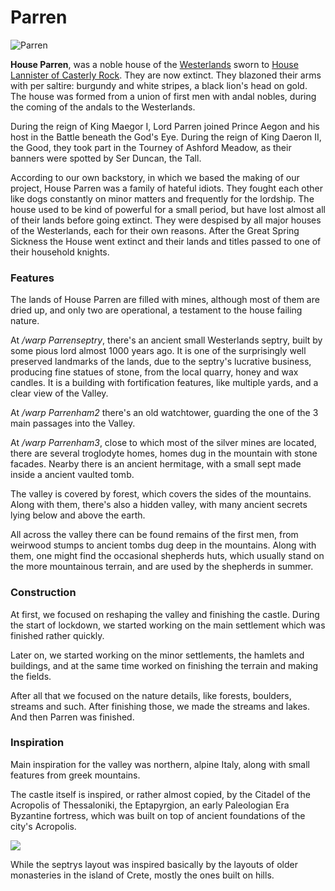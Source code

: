 

# Parren

<Image
  src="https://cdn.sanity.io/images/1as7cn02/production/be7350afc443837024832adffd11330dfbbade9c-1920x1017.png?w=976&h=350&fit=crop&crop=center&auto=format"
  alt="Parren"
  width={976}
  height={350}
/>

<ProjectDetails
  floatRight
  region="Westerlands"
  house="House Parren"
  type="Castle"
  status="Completed"
  warp="/warp parren"
  projectLead="Antony_Justman, Willas_Tyrell"
  dateStarted="February 3, 2020"
  dateCompleted="February 3, 2020"
/>

**House Parren**, was a noble house of the [Westerlands](https://westeroscraft.com/wiki/westerlands) sworn to [House Lannister of Casterly Rock](https://westeroscraft.com/wiki/westerlands/casterly-rock). They are now extinct. They blazoned their arms with per saltire: burgundy and white stripes, a black lion's head on gold. The house was formed from a union of first men with andal nobles, during the coming of the andals to the Westerlands.

During the reign of King Maegor I, Lord Parren joined Prince Aegon and his host in the Battle beneath the God's Eye. During the reign of King Daeron II, the Good, they took part in the Tourney of Ashford Meadow, as their banners were spotted by Ser Duncan, the Tall.

According to our own backstory, in which we based the making of our project, House Parren was a family of hateful idiots. They fought each other like dogs constantly on minor matters and frequently for the lordship. The house used to be kind of powerful for a small period, but have lost almost all of their lands before going extinct. They were despised by all major houses of the Westerlands, each for their own reasons. After the Great Spring Sickness the House went extinct and their lands and titles passed to one of their household knights.

### Features

The lands of House Parren are filled with mines, although most of them are dried up, and only two are operational, a testament to the house failing nature.

At _/warp Parrenseptry_, there's an ancient small Westerlands septry, built by some pious lord almost 1000 years ago. It is one of the surprisingly well preserved landmarks of the lands, due to the septry's lucrative business, producing fine statues of stone, from the local quarry, honey and wax candles. It is a building with fortification features, like multiple yards, and a clear view of the Valley.

At _/warp Parrenham2_ there's an old watchtower, guarding the one of the 3 main passages into the Valley.

At _/warp Parrenham3_, close to which most of the silver mines are located, there are several troglodyte homes, homes dug in the mountain with stone facades. Nearby there is an ancient hermitage, with a small sept made inside a ancient vaulted tomb.

The valley is covered by forest, which covers the sides of the mountains. Along with them, there's also a hidden valley, with many ancient secrets lying below and above the earth.

All across the valley there can be found remains of the first men, from weirwood stumps to ancient tombs dug deep in the mountains. Along with them, one might find the occasional shepherds huts, which usually stand on the more mountainous terrain, and are used by the shepherds in summer.

### Construction

At first, we focused on reshaping the valley and finishing the castle. During the start of lockdown, we started working on the main settlement which was finished rather quickly.

Later on, we started working on the minor settlements, the hamlets and buildings, and at the same time worked on finishing the terrain and making the fields.

After all that we focused on the nature details, like forests, boulders, streams and such. After finishing those, we made the streams and lakes. And then Parren was finished.

### Inspiration

Main inspiration for the valley was northern, alpine Italy, along with small features from greek mountains.

The castle itself is inspired, or rather almost copied, by the Citadel of the Acropolis of Thessaloniki, the Eptapyrgion, an early Paleologian Era Byzantine fortress, which was built on top of ancient foundations of the city's Acropolis.

![](https://cdn.sanity.io/images/1as7cn02/production/2148366918c676cee6367ceb9ea44d6ba0994e75-1080x592.jpg)

While the septrys layout was inspired basically by the layouts of older monasteries in the island of Crete, mostly the ones built on hills.
